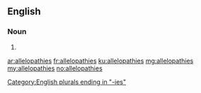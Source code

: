 ==English==

===Noun===
{{head|en|plural}}

# {{plural of|allelopathy|lang=en|nocat=1}}

[[Category:English plurals ending in "-ies"]]

[[ar:allelopathies]]
[[fr:allelopathies]]
[[ku:allelopathies]]
[[mg:allelopathies]]
[[my:allelopathies]]
[[no:allelopathies]]